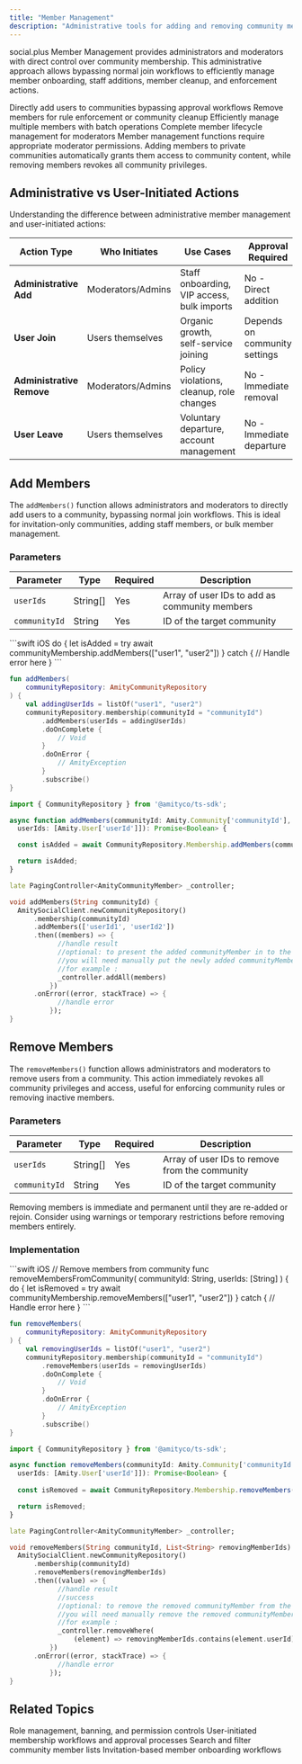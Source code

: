 ```yaml
---
title: "Member Management"
description: "Administrative tools for adding and removing community members with bulk operations and validation workflows"
---
```


social.plus Member Management provides administrators and moderators with direct control over community membership. This administrative approach allows bypassing normal join workflows to efficiently manage member onboarding, staff additions, member cleanup, and enforcement actions.

<CardGroup cols={2}>
  <Card title="Add Members" icon="user-plus">
    Directly add users to communities bypassing approval workflows
  </Card>
  <Card title="Remove Members" icon="user-minus">
    Remove members for rule enforcement or community cleanup
  </Card>
  <Card title="Bulk Operations" icon="users">
    Efficiently manage multiple members with batch operations
  </Card>
  <Card title="Administrative Control" icon="shield-check">
    Complete member lifecycle management for moderators
  </Card>
</CardGroup>

<Info>
Member management functions require appropriate moderator permissions. Adding members to private communities automatically grants them access to community content, while removing members revokes all community privileges.
</Info>

## Administrative vs User-Initiated Actions

Understanding the difference between administrative member management and user-initiated actions:

| Action Type | Who Initiates | Use Cases | Approval Required |
|-------------|---------------|-----------|------------------|
| **Administrative Add** | Moderators/Admins | Staff onboarding, VIP access, bulk imports | No - Direct addition |
| **User Join** | Users themselves | Organic growth, self-service joining | Depends on community settings |
| **Administrative Remove** | Moderators/Admins | Policy violations, cleanup, role changes | No - Immediate removal |
| **User Leave** | Users themselves | Voluntary departure, account management | No - Immediate departure |

## Add Members

The `addMembers()` function allows administrators and moderators to directly add users to a community, bypassing normal join workflows. This is ideal for invitation-only communities, adding staff members, or bulk member management.

### Parameters

| Parameter | Type | Required | Description |
|-----------|------|----------|-------------|
| `userIds` | String[] | Yes | Array of user IDs to add as community members |
| `communityId` | String | Yes | ID of the target community |


<CodeGroup>
```swift iOS
do {
    let isAdded = try await communityMembership.addMembers(["user1", "user2"])
} catch {
    // Handle error here
}
```

```kotlin Android
fun addMembers(
    communityRepository: AmityCommunityRepository
) {
    val addingUserIds = listOf("user1", "user2")
    communityRepository.membership(communityId = "communityId")
        .addMembers(userIds = addingUserIds)
        .doOnComplete {
            // Void
        }
        .doOnError {
            // AmityException
        }
        .subscribe()
}
```

```typescript TypeScript
import { CommunityRepository } from '@amityco/ts-sdk';

async function addMembers(communityId: Amity.Community['communityId'],
  userIds: [Amity.User['userId']]): Promise<Boolean> {

  const isAdded = await CommunityRepository.Membership.addMembers(communityId, userIds);

  return isAdded;
}
```

```dart Flutter
late PagingController<AmityCommunityMember> _controller;

void addMembers(String communityId) {
  AmitySocialClient.newCommunityRepository()
      .membership(communityId)
      .addMembers(['userId1', 'userId2'])
      .then((members) => {
            //handle result
            //optional: to present the added communityMember in to the current communityMember collection
            //you will need manually put the newly added communityMember in to the collection
            //for example :
            _controller.addAll(members)
          })
      .onError((error, stackTrace) => {
            //handle error
          });
}
```
</CodeGroup>

## Remove Members

The `removeMembers()` function allows administrators and moderators to remove users from a community. This action immediately revokes all community privileges and access, useful for enforcing community rules or removing inactive members.

### Parameters

| Parameter | Type | Required | Description |
|-----------|------|----------|-------------|
| `userIds` | String[] | Yes | Array of user IDs to remove from the community |
| `communityId` | String | Yes | ID of the target community |

<Warning>
Removing members is immediate and permanent until they are re-added or rejoin. Consider using warnings or temporary restrictions before removing members entirely.
</Warning>

### Implementation

<CodeGroup>
```swift iOS
// Remove members from community
func removeMembersFromCommunity(
    communityId: String,
    userIds: [String]
) {
  do {
    let isRemoved = try await communityMembership.removeMembers(["user1", "user2"])
} catch {
    // Handle error here
}
```

```kotlin Android
fun removeMembers(
    communityRepository: AmityCommunityRepository
) {
    val removingUserIds = listOf("user1", "user2")
    communityRepository.membership(communityId = "communityId")
        .removeMembers(userIds = removingUserIds)
        .doOnComplete {
            // Void
        }
        .doOnError {
            // AmityException
        }
        .subscribe()
}
```

```typescript TypeScript
import { CommunityRepository } from '@amityco/ts-sdk';

async function removeMembers(communityId: Amity.Community['communityId'],
  userIds: [Amity.User['userId']]): Promise<Boolean> {
    
  const isRemoved = await CommunityRepository.Membership.removeMembers(communityId, userIds);

  return isRemoved;
}
```

```dart Flutter
late PagingController<AmityCommunityMember> _controller;

void removeMembers(String communityId, List<String> removingMemberIds) {
  AmitySocialClient.newCommunityRepository()
      .membership(communityId)
      .removeMembers(removingMemberIds)
      .then((value) => {
            //handle result
            //success
            //optional: to remove the removed communityMember from the current communityMember collection
            //you will need manually remove the removed communityMember from the collection
            //for example :
            _controller.removeWhere(
                (element) => removingMemberIds.contains(element.userId))
          })
      .onError((error, stackTrace) => {
            //handle error
          });
}
```
</CodeGroup>


## Related Topics

<CardGroup cols={2}>
  <Card title="Community Moderation" href="community-moderation" icon="shield-check">
    Role management, banning, and permission controls
  </Card>
  <Card title="Join/Leave Community" href="join-leave-community" icon="arrows-right-left">
    User-initiated membership workflows and approval processes
  </Card>
  <Card title="Query Community Members" href="query-community-members" icon="magnifying-glass">
    Search and filter community member lists
  </Card>
  <Card title="Community Invitation" href="community-invitation" icon="inbox-out">
    Invitation-based member onboarding workflows
  </Card>
</CardGroup>
